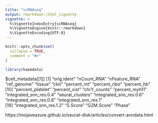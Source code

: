 ```yaml
---
title: "scRNAseq"
output: rmarkdown::html_vignette
vignette: >
  %\VignetteIndexEntry{scRNAseq}
  %\VignetteEngine{knitr::rmarkdown}
  %\VignetteEncoding{UTF-8}
---
```


```r
knitr::opts_chunk$set(
  collapse = TRUE,
  comment = "#>"
)
```

```r
library(haemdata)
```


$cell_metadata[[1]]
 [1] "orig.ident"             "nCount_RNA"             "nFeature_RNA"           "ref_genome"             "tissue"                 "ckit"                   "percent_mt"             "percent_ribo"           "percent_hb"            
[10] "percent_platelet"       "percent_xist"           "chrY_counts"            "percent_myh11"          "integrated_snn_res.0.4" "seurat_clusters"        "integrated_snn_res.0.6" "integrated_snn_res.0.8" "integrated_snn_res.1"  
[19] "integrated_snn_res.1.2" "S.Score"                "G2M.Score"              "Phase"                 

https://mojaveazure.github.io/seurat-disk/articles/convert-anndata.html
